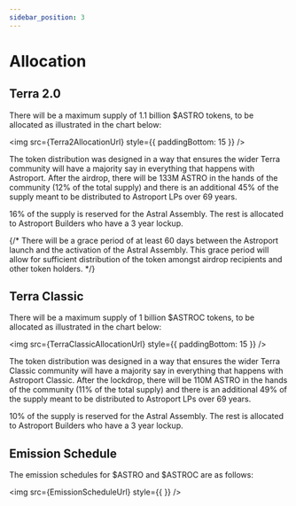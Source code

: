 ```yaml
---
sidebar_position: 3
---
```




# Allocation

## Terra 2.0 

There will be a maximum supply of 1.1 billion $ASTRO tokens, to be allocated as illustrated in the chart below:

<img src={Terra2AllocationUrl} style={{ paddingBottom: 15 }} />

The token distribution was designed in a way that ensures the wider Terra community will have a majority say in everything that happens with Astroport. After the airdrop, there will be 133M ASTRO in the hands of the community (12% of the total supply) and there is an additional 45% of the supply meant to be distributed to Astroport LPs over 69 years.

16% of the supply is reserved for the Astral Assembly. The rest is allocated to Astroport Builders who have a 3 year lockup.

{/* <Admonition type="info" title="NOTE">
There will be a grace period of at least 60 days between the Astroport launch and the activation of the Astral Assembly. This grace period will allow for sufficient distribution of the token amongst airdrop recipients and other token holders.
</Admonition> */}

## Terra Classic 

There will be a maximum supply of 1 billion $ASTROC tokens, to be allocated as illustrated in the chart below:

<img src={TerraClassicAllocationUrl} style={{ paddingBottom: 15 }} />

The token distribution was designed in a way that ensures the wider Terra Classic community will have a majority say in everything that happens with Astroport Classic. After the lockdrop, there will be 110M ASTRO in the hands of the community (11% of the total supply) and there is an additional 49% of the supply meant to be distributed to Astroport LPs over 69 years.

10% of the supply is reserved for the Astral Assembly. The rest is allocated to Astroport Builders who have a 3 year lockup.

## Emission Schedule

The emission schedules for $ASTRO and $ASTROC are as follows:

<img src={EmissionScheduleUrl} style={{ }} />

